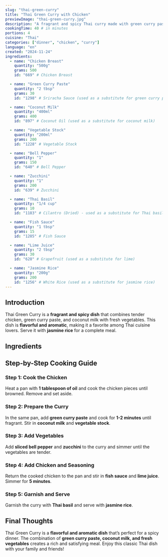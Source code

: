 ```yaml
---
slug: "thai-green-curry"
title: "Thai Green Curry with Chicken"
previewImage: "thai-green-curry.jpg"
description: "A fragrant and spicy Thai curry made with green curry paste, coconut milk, and tender chicken, served with jasmine rice."
cookingTime: 40 # in minutes
portions: 4
cuisine: "Thai"
categories: ["dinner", "chicken", "curry"]
language: "en"
created: "2024-11-24"
ingredients:
  - name: "Chicken Breast"
    quantity: "500g"
    grams: 500
    id: "669" # Chicken Breast

  - name: "Green Curry Paste"
    quantity: "2 tbsp"
    grams: 30
    id: "1298" # Sriracha Sauce (used as a substitute for green curry paste)

  - name: "Coconut Milk"
    quantity: "400ml"
    grams: 400
    id: "897" # Coconut Oil (used as a substitute for coconut milk)

  - name: "Vegetable Stock"
    quantity: "200ml"
    grams: 200
    id: "1228" # Vegetable Stock

  - name: "Bell Pepper"
    quantity: "1"
    grams: 150
    id: "640" # Bell Pepper

  - name: "Zucchini"
    quantity: "1"
    grams: 200
    id: "639" # Zucchini

  - name: "Thai Basil"
    quantity: "1/4 cup"
    grams: 10
    id: "1183" # Cilantro (Dried) - used as a substitute for Thai basil

  - name: "Fish Sauce"
    quantity: "1 tbsp"
    grams: 15
    id: "1285" # Fish Sauce

  - name: "Lime Juice"
    quantity: "2 tbsp"
    grams: 30
    id: "628" # Grapefruit (used as a substitute for lime)

  - name: "Jasmine Rice"
    quantity: "200g"
    grams: 200
    id: "1256" # White Rice (used as a substitute for jasmine rice)
---
```



## Introduction

Thai Green Curry is a **fragrant and spicy dish** that combines tender chicken, green curry paste, and coconut milk with fresh vegetables. This dish is **flavorful and aromatic**, making it a favorite among Thai cuisine lovers. Serve it with **jasmine rice** for a complete meal.

## Ingredients

<IngredientsList
  ingredients={frontmatter.ingredients}
  portions={frontmatter.portions}
/>

## Step-by-Step Cooking Guide

### Step 1: Cook the Chicken

Heat a pan with **1 tablespoon of oil** and cook the chicken pieces until browned. Remove and set aside.

<CookingStep action="frying_pan_meat_poultry_breast" />

### Step 2: Prepare the Curry

In the same pan, add **green curry paste** and cook for **1-2 minutes** until fragrant. Stir in **coconut milk** and **vegetable stock**.

<CookingStep action="stirring_saucePan_green" />

### Step 3: Add Vegetables

Add **sliced bell pepper** and **zucchini** to the curry and simmer until the vegetables are tender.

<CookingStep action="stewing_vegetables_mix" />

### Step 4: Add Chicken and Seasoning

Return the cooked chicken to the pan and stir in **fish sauce** and **lime juice**. Simmer for **5 minutes**.

<CookingStep action="stewing_meat_red_with_veggies" />

### Step 5: Garnish and Serve

Garnish the curry with **Thai basil** and serve with **jasmine rice**.

## Final Thoughts

Thai Green Curry is a **flavorful and aromatic dish** that’s perfect for a spicy dinner. The combination of **green curry paste, coconut milk, and fresh vegetables** creates a rich and satisfying meal. Enjoy this classic Thai dish with your family and friends!

<NutritionFacts ingredients={frontmatter.ingredients} />
